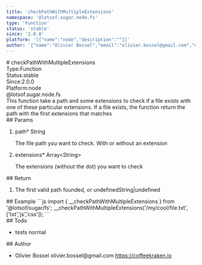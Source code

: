 ```yaml
---
title: 'checkPathWithMultipleExtensions'
namespace: '@lotsof.sugar.node.fs'
type: 'Function'
status: 'stable'
since: '2.0.0'
platform: '[{"name":"node","description":""}]'
author: '{"name":"Olivier Bossel","email":"olivier.bossel@gmail.com","url":"https://coffeekraken.io"}'
---
```

<div class="docmap-mdx">
# checkPathWithMultipleExtensions
<div class="_metas">
<div class="_type"><span class="_type-label">Type:</span><span class="_type-value">Function</span></div>
<div class="_status"><span class="_status-label">Status:</span><span class="_status-value -stable">stable</span></div>
<div class="_since"><span class="_since-label">Since:</span><span class="_since-value">2.0.0</span></div>
<div class="_platform"><span class="_platform-label">Platform:</span><span class="_platform-value">node</span></div>
</div>
<div class="_namespace">@lotsof.sugar.node.fs</div>
<div class="_description">
This function take a path and some extensions to check if a file
exists with one of these particular extensions.
If a file exists, the function return the path with the first extensions that matches
</div>
<div class="_params">
## Params
<ol class="_list">
<li class="_item">
<span class="_name">path<span class="_required">*</span></span><span class="_default"></span> <span class="_type">String</span>
<p class="_description">The file path you want to check. With or without an extension</p>
</li>
<li class="_item">
<span class="_name">extensions<span class="_required">*</span></span><span class="_default"></span> <span class="_type">Array&lt;String&gt;</span>
<p class="_description">The extensions (without the dot) you want to check</p>
</li>
</ol>
</div>
<div class="_return">
## Return
<ol class="_list">
<li class="_item">
<span class="_description">The first valid path founded, or undefined</span><span class="_default"></span><span class="_type">String|undefined</span>
</li>
</ol>
</div>
<div class="_examples">
## Example
```js
import { __checkPathWithMultipleExtensions } from '@lotsof/sugar/fs';
__checkPathWithMultipleExtensions('/my/cool/file.txt', ['txt','js','css']);
```
</div>
<div class="_todo">
## Todo
<ul class="_list">
<li class="_item">
<span class="_description">tests</span>
<span class="_priority -normal">normal</span>
</li>
</ul>
</div>
<div class="_author">
## Author
<ul class="_list">
<li class="_item">
<span class="_name">Olivier Bossel</span>
<span class="_email">olivier.bossel@gmail.com</span>
<a href="https://coffeekraken.io" target="_blank" class="_url">https://coffeekraken.io</a>
</li>
</ul>
</div>
</div>